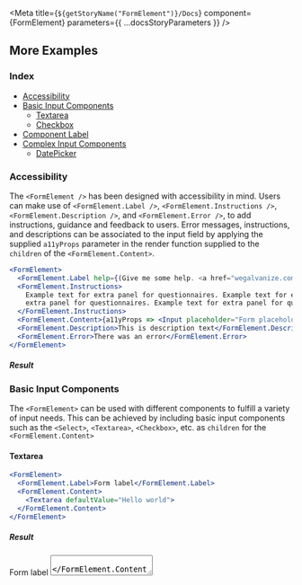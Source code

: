 
<Meta title={`${getStoryName("FormElement")}/Docs`} component={FormElement} parameters={{ ...docsStoryParameters }} />

<Description markdown={Readme} />

## More Examples

### Index

- <a href="#accessibility">Accessibility</a>
- <a href="#basic-input-components">Basic Input Components</a>
  - <a href="#textarea">Textarea</a>
  - <a href="#checkbox">Checkbox</a>
- <a href="#component-label">Component Label</a>
- <a href="#complex-input-components">Complex Input Components</a>
  - <a href="#datepicker">DatePicker</a>

### Accessibility

The `<FormElement />` has been designed with accessibility in mind. Users can make use of `<FormElement.Label />`, `<FormElement.Instructions />`, `<FormElement.Description />`, and `<FormElement.Error />`, to add instructions, guidance and feedback to users. Error messages, instructions, and descriptions can be associated to the input field by applying the supplied `a11yProps` parameter in the render function supplied to the `children` of the `<FormElement.Content>`.

```jsx
<FormElement>
  <FormElement.Label help={(Give me some help. <a href="wegalvanize.com">Learn more</a>)}>Form label</FormElement.Label>
  <FormElement.Instructions>
    Example text for extra panel for questionnaires. Example text for extra panel for questionnaires Example text for
    extra panel for questionnaires. Example text for extra panel for questionnaires
  </FormElement.Instructions>
  <FormElement.Content>{a11yProps => <Input placeholder="Form placeholder" {...a11yProps} />}</FormElement.Content>
  <FormElement.Description>This is description text</FormElement.Description>
  <FormElement.Error>There was an error</FormElement.Error>
</FormElement>
```

##### Result

<FormElementStyles>
  <Accessibility />
</FormElementStyles>

### Basic Input Components

The `<FormElement>` can be used with different components to fulfill a variety of input needs. This can be achieved by including basic input components such as the `<Select>`, `<Textarea>`, `<Checkbox>`, etc. as `children` for the `<FormElement.Content>`

#### Textarea

```jsx
<FormElement>
  <FormElement.Label>Form label</FormElement.Label>
  <FormElement.Content>
    <Textarea defaultValue="Hello world">
  </FormElement.Content>
</FormElement>
```

##### Result

<FormElementStyles>
  <FormElement>
    <FormElement.Label>Form label</FormElement.Label>
    <FormElement.Content>
      <Textarea defaultValue="Hello world" />
    </FormElement.Content>
  </FormElement>
</FormElementStyles>

#### Checkbox

```jsx
<Fieldset>
  <FormElement.Label>Form label</FormElement.Label>
  <FormElement.Content>
    {a11yProps =>
      <Checkbox key="Black Panther" onChange={() => {}}>
        <Checkbox.Input {...a11yProps} />
        Black Panther
      </Checkbox>
      <Checkbox key="Spiderman" onChange={() => {}}>
        <Checkbox.Input {...a11yProps} />
        Spiderman
      </Checkbox>
      <Checkbox key="Wonder Woman" onChange={() => {}}>
        <Checkbox.Input {...a11yProps} />
        Wonder Woman
      </Checkbox>
    }
  </FormElement.Content>
</Fieldset>
```

##### Result

<FormElementStyles>
  <Checkbox />
</FormElementStyles>

#### Component Label

The `ComponentLabel` allows users to use the`label`property of the`<FormElement/ />`. Users can set the label property to equal an entire component, in this particular example making use of the`<Heading />` component.

```jsx
<FormElement hasRequiredLabel={false}>
  <FormElement.Label>
    <Heading level={4}>Form Label</Heading>
  </FormElement.Label>
  <FormElement.Content>{a11yProps => <Input onChange={() => {}} {...a11yProps} />}</FormElement.Content>
</FormElement>
```

##### Result

<FormElementStyles>
  <ComponentLabel />
</FormElementStyles>

### Complex Input Components

The `<FormElement />` can handle a variety of components to further increase the users indivudal needs. This can range from a `<DatePicker />` component to a `<ListBox />` component.

#### DatePicker

```jsx
<FormElement>
  <FormElement.Label>Form label</FormElement.Label>
  <FormElement.Content>
    {a11yProps => (
      <DatePicker onChange={() => {}}>
        <DatePicker.Input {...a11yProps} />
      </DatePicker>
    )}
  </FormElement.Content>
</FormElement>
```

##### Result

<FormElementStyles>
  <DatePicker />
</FormElementStyles>

### Inline layouts

The `<FormElement />` can handle a variety a variety of layout by making use of the `FormElement.Layout` component, along with `FormElement.Layout.LeftCol` and `FormElement.Layout.RightCol` for inline positioning with adjustable widths.

```jsx
<FormElement>
  <Layout>
    <Layout.LeftCol width="40%">
      <Label>Form Label</Label>
    </Layout.LeftCol>
    <Layout.RightCol>
      <Instructions>
        <span>
          Example text for extra panel for questionnaires. Example text for extra panel for questionnaires Example text
          for extra panel for questionnaires. Example text for extra panel for questionnaires
        </span>
      </Instructions>
      <Content>
        {a11yProps => (
          <>
            <Input
              onChange={handleChange}
              value={value}
              placeholder="Form placeholder"
              hasError={Boolean(errorText.length)}
              {...a11yProps}
            />
            <Input
              onChange={handleChange}
              value={value}
              placeholder="Form placeholder"
              hasError={Boolean(errorText.length)}
              aria-describedby={a11yProps["aria-describedby"]} // Only aria-describedby should be applied to subsequent Content components
            />
          </>
        )}
      </Content>
      <Description>
        <span>This is description text</span>
      </Description>
      <Error>{errorText}</Error>
    </Layout.RightCol>
  </Layout>
</FormElement>
```

##### Result

<FormElementStyles>
  <InlineContent />
</FormElementStyles>
